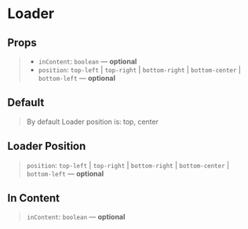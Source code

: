 
<Meta title="Components/Loader" component={Loader} />

# Loader

## Props

> - `inContent`: `boolean` — **optional**
> - `position`: `top-left` | `top-right` | `bottom-right` | `bottom-center` | `bottom-left` — **optional**

## Default

> By default Loader position is: top, center

<Preview>
  <Story name="default" height="300px">
    <Loader />
  </Story>
</Preview>

## Loader Position

> `position`: `top-left` | `top-right` | `bottom-right` | `bottom-center` | `bottom-left` — **optional**

<Preview>
  <Story name="position" height="300px">
    <GnuiContainer>
      <Loader position="top-left" />
      <Loader />
      <Loader position="top-right" />
      <Loader position="bottom-right" />
      <Loader position="bottom-center" />
      <Loader position="bottom-left" />
    </GnuiContainer>
  </Story>
</Preview>

## In Content

> `inContent`: `boolean` — **optional**

<Preview>
  <Story name="inContent">
    <GnuiContainer>
      <Loader inContent />
    </GnuiContainer>
  </Story>
</Preview>
